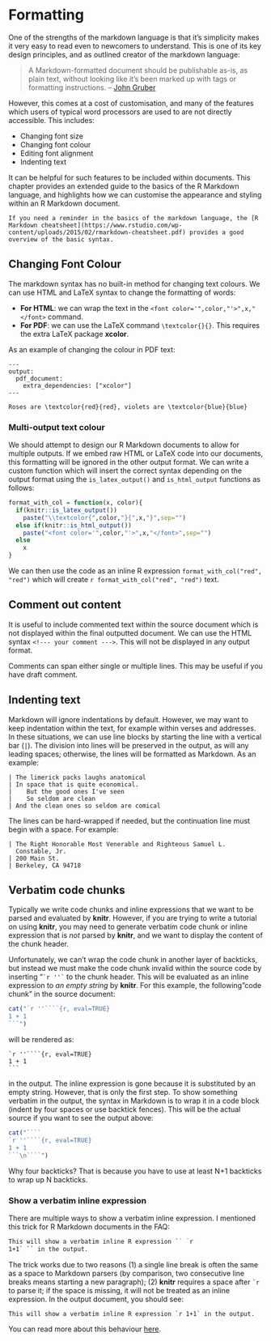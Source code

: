 # Formatting

One of the strengths of the markdown language is that it's simplicity makes it very easy to read even to newcomers to understand. This is one of its key design principles, and as outlined creator of the markdown language:

> A Markdown-formatted document should be publishable as-is, as plain text, without looking like it’s been marked up with tags or formatting instructions. – [John Gruber](http://daringfireball.net/projects/markdown/syntax#philosophy)

However, this comes at a cost of customisation, and many of the features which users of typical word processors are used to are not directly accessible. This includes:

- Changing font size
- Changing font colour
- Editing font alignment
- Indenting text

It can be helpful for such features to be included within documents. This chapter provides an extended guide to the basics of  the R Markdown language, and highlights how we can customise the appearance and styling within an R Markdown document.

```block2
If you need a reminder in the basics of the markdown language, the [R Markdown cheatsheet](https://www.rstudio.com/wp-content/uploads/2015/02/rmarkdown-cheatsheet.pdf) provides a good overview of the basic syntax.
```

## Changing Font Colour
<!--- https://stackoverflow.com/questions/29067541/rmarkdown-how-to-change-the-font-color --->

The markdown syntax has no built-in method for changing text colours. We can use HTML and LaTeX syntax to change the formatting of words:

- **For HTML**: we can wrap the text in the `<font color='",color,"'>",x,"</font>` command.
- **For PDF**: we can use the LaTeX command `\textcolor{}{}`. This requires the extra LaTeX package **xcolor**.

As an example of changing the colour in PDF text:

```
---
output:
  pdf_document:
    extra_dependencies: ["xcolor"]
---

Roses are \textcolor{red}{red}, violets are \textcolor{blue}{blue}
```

### Multi-output text colour

We should attempt to design our R Markdown documents to allow for multiple outputs. If we embed raw HTML or LaTeX code into our documents, this formatting will be ignored in the other output format. We can write a custom function which will insert the correct syntax depending on the output format using the `is_latex_output()` and `is_html_output` functions as follows:

```r
format_with_col = function(x, color){
  if(knitr::is_latex_output())
    paste("\\textcolor{",color,"}{",x,"}",sep="")
  else if(knitr::is_html_output())
    paste("<font color='",color,"'>",x,"</font>",sep="")
  else
    x
}
```

We can then use the code as an inline R expression `format_with_col("red", "red")` which will create `r format_with_col("red", "red")` text.

## Comment out content

<!--- https://stackoverflow.com/questions/17046518/comment-out-text-in-r-markdown --->

It is useful to include commented text within the source document which is not displayed within the final outputted document. We can use the HTML syntax `<!--- your comment --->`. This will not be displayed in any output format.

Comments can span either single or multiple lines. This may be useful if you have draft comment.
<!-- , and it also allows us to comment out code chunks (and prevent them from being run in knitr). -->

## Indenting text

<!--- PROBLEM: https://stackoverflow.com/questions/47087557/indent-without-adding-a-bullet-point-or-number-in-rmarkdown/52570150#52570150 --->
<!--- SOLUTION: https://rmarkdown.rstudio.com/authoring_pandoc_markdown.html%23raw-tex#line_blocks --->

Markdown will ignore indentations by default. However, we may want to keep indentation within the text, for example within verses and addresses. In these situations, we can use line blocks by starting the line with a vertical bar (`|`). The division into lines will be preserved in the output, as will any leading spaces; otherwise, the lines will be formatted as Markdown. As an example:

```
| The limerick packs laughs anatomical
| In space that is quite economical.
|    But the good ones I've seen
|    So seldom are clean
| And the clean ones so seldom are comical
```

The lines can be hard-wrapped if needed, but the continuation line must begin with a space. For example:

```
| The Right Honorable Most Venerable and Righteous Samuel L.
  Constable, Jr.
| 200 Main St.
| Berkeley, CA 94718
```

## Verbatim code chunks

Typically we write code chunks and inline expressions that we want to be parsed and evaluated by **knitr**. However, if you are trying to write a tutorial on using **knitr**, you may need to generate verbatim code chunk or inline expression that is _not_ parsed by **knitr**, and we want to display the content of the chunk header. 

Unfortunately, we can't wrap the code chunk in another layer of backticks, but instead we must make the code chunk invalid within the source code by inserting  "`` `r ''` `` to the chunk header. This will be evaluated as an inline expression to _an empty string_ by **knitr**. For this example, the following "code chunk" in the source document:

````r
cat("`r ''````{r, eval=TRUE}
1 + 1
```")
````

will be rendered as:

````
`r ''````{r, eval=TRUE}
1 + 1
```
````

in the output. The inline expression is gone because it is substituted by an empty string. However, that is only the first step. To show something verbatim in the output, the syntax in Markdown is to wrap it in a code block (indent by four spaces or use backtick fences). This will be the actual source if you want to see the output above:

```r
cat("````
`r ''````{r, eval=TRUE}
1 + 1
```\n````")
```

Why four backticks? That is because you have to use at least N+1 backticks to wrap up N backticks.

### Show a verbatim inline expression

There are multiple ways to show a verbatim inline expression. I mentioned this trick for R Markdown documents in the FAQ:

```md
This will show a verbatim inline R expression `` `r
1+1` `` in the output.
```

The trick works due to two reasons (1) a single line break is often the same as a space to Markdown parsers (by comparison, two consecutive line breaks means starting a new paragraph); (2) **knitr** requires a space after `` `r `` to parse it; if the space is missing, it will not be treated as an inline expression. In the output document, you should see:

```
This will show a verbatim inline R expression `r 1+1` in the output.
```

You can read more about this behaviour [here](https://yihui.name/en/2017/11/knitr-verbatim-code-chunk/).
